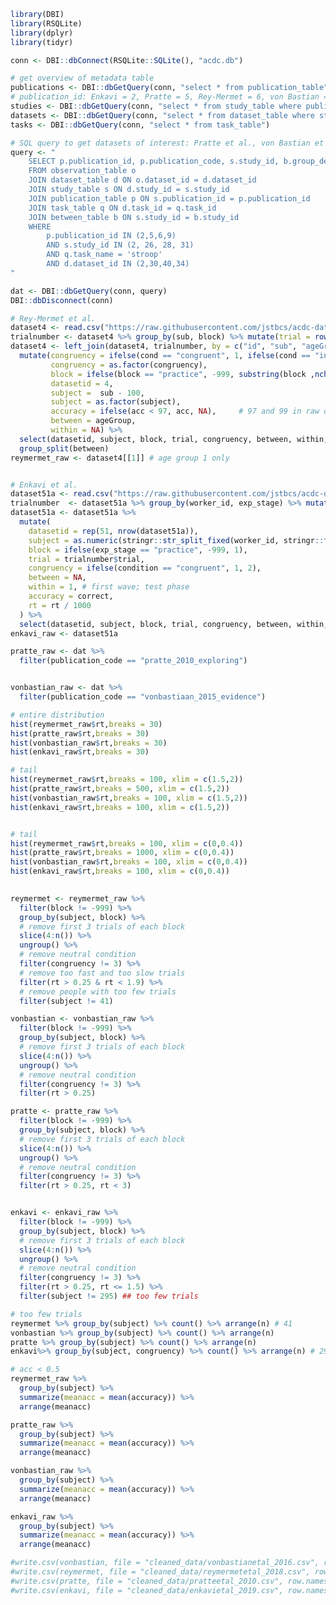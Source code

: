 
```r
library(DBI)
library(RSQLite)
library(dplyr)
library(tidyr)
```

```r
conn <- DBI::dbConnect(RSQLite::SQLite(), "acdc.db")

# get overview of metadata table
publications <- DBI::dbGetQuery(conn, "select * from publication_table")
# publication_id: Enkavi = 2, Pratte = 5, Rey-Mermet = 6, von Bastian = 9 
studies <- DBI::dbGetQuery(conn, "select * from study_table where publication_id in (2,5,6,9)")
datasets <- DBI::dbGetQuery(conn, "select * from dataset_table where study_id in (2,26,28,31)")
tasks <- DBI::dbGetQuery(conn, "select * from task_table")

```

```r
# SQL query to get datasets of interest: Pratte et al., von Bastian et al., Rey-Mermet et al., Enkavi et al. (Stroop only) 
query <- "
    SELECT p.publication_id, p.publication_code, s.study_id, b.group_description, b.between_id, o.*
    FROM observation_table o
    JOIN dataset_table d ON o.dataset_id = d.dataset_id
    JOIN study_table s ON d.study_id = s.study_id
    JOIN publication_table p ON s.publication_id = p.publication_id
    JOIN task_table q ON d.task_id = q.task_id
    JOIN between_table b ON s.study_id = b.study_id
    WHERE 
        p.publication_id IN (2,5,6,9) 
        AND s.study_id IN (2, 26, 28, 31)
        AND q.task_name = 'stroop'
        AND d.dataset_id IN (2,30,40,34)
"

dat <- DBI::dbGetQuery(conn, query)
DBI::dbDisconnect(conn)

# Rey-Mermet et al.
dataset4 <- read.csv("https://raw.githubusercontent.com/jstbcs/acdc-database/main/data/mermet_2018_should/numStroop.dat.txt", sep = " ") %>% mutate(id = row_number())
trialnumber <- dataset4 %>% group_by(sub, block) %>% mutate(trial = row_number()) %>% ungroup()
dataset4 <- left_join(dataset4, trialnumber, by = c("id", "sub", "ageGroup", "block", "trialType", "cond", "stim", "acc", "rt")) %>%
  mutate(congruency = ifelse(cond == "congruent", 1, ifelse(cond == "incongruent", 2, ifelse(cond == "neutral", 3, NA))),
         congruency = as.factor(congruency),
         block = ifelse(block == "practice", -999, substring(block ,nchar(block))),
         datasetid = 4,
         subject =  sub - 100, 
         subject = as.factor(subject),
         accuracy = ifelse(acc < 97, acc, NA),     # 97 and 99 in raw data are excluded trials
         between = ageGroup,        
         within = NA) %>%
  select(datasetid, subject, block, trial, congruency, between, within, accuracy, rt) %>%
  group_split(between) 
reymermet_raw <- dataset4[[1]] # age group 1 only


# Enkavi et al. 
dataset51a <- read.csv("https://raw.githubusercontent.com/jstbcs/acdc-database/main/data/enkavi_2019_large/stroop.csv", sep = ",") 
trialnumber  <- dataset51a %>% group_by(worker_id, exp_stage) %>% mutate(trial = row_number()) %>%  ungroup() # code trial number
dataset51a <- dataset51a %>%
  mutate(
    datasetid = rep(51, nrow(dataset51a)), 
    subject = as.numeric(stringr::str_split_fixed(worker_id, stringr::fixed("s"), 2)[, 2]), 
    block = ifelse(exp_stage == "practice", -999, 1),
    trial = trialnumber$trial, 
    congruency = ifelse(condition == "congruent", 1, 2),
    between = NA, 
    within = 1, # first wave; test phase 
    accuracy = correct, 
    rt = rt / 1000
  ) %>% 
  select(datasetid, subject, block, trial, congruency, between, within, accuracy, rt) 
enkavi_raw <- dataset51a

pratte_raw <- dat %>% 
  filter(publication_code == "pratte_2010_exploring")


vonbastian_raw <- dat %>% 
  filter(publication_code == "vonbastiaan_2015_evidence")


```


```r
# entire distribution
hist(reymermet_raw$rt,breaks = 30)
hist(pratte_raw$rt,breaks = 30)
hist(vonbastian_raw$rt,breaks = 30)
hist(enkavi_raw$rt,breaks = 30)

# tail
hist(reymermet_raw$rt,breaks = 100, xlim = c(1.5,2))
hist(pratte_raw$rt,breaks = 500, xlim = c(1.5,2))
hist(vonbastian_raw$rt,breaks = 100, xlim = c(1.5,2))
hist(enkavi_raw$rt,breaks = 100, xlim = c(1.5,2))


# tail
hist(reymermet_raw$rt,breaks = 100, xlim = c(0,0.4))
hist(pratte_raw$rt,breaks = 1000, xlim = c(0,0.4))
hist(vonbastian_raw$rt,breaks = 100, xlim = c(0,0.4))
hist(enkavi_raw$rt,breaks = 100, xlim = c(0,0.4))
  
```

```r
reymermet <- reymermet_raw %>% 
  filter(block != -999) %>% 
  group_by(subject, block) %>% 
  # remove first 3 trials of each block
  slice(4:n()) %>% 
  ungroup() %>% 
  # remove neutral condition
  filter(congruency != 3) %>% 
  # remove too fast and too slow trials
  filter(rt > 0.25 & rt < 1.9) %>% 
  # remove people with too few trials
  filter(subject != 41)

vonbastian <- vonbastian_raw %>% 
  filter(block != -999) %>% 
  group_by(subject, block) %>% 
  # remove first 3 trials of each block
  slice(4:n()) %>% 
  ungroup() %>% 
  # remove neutral condition
  filter(congruency != 3) %>% 
  filter(rt > 0.25)

pratte <- pratte_raw %>% 
  filter(block != -999) %>% 
  group_by(subject, block) %>% 
  # remove first 3 trials of each block
  slice(4:n()) %>% 
  ungroup() %>% 
  # remove neutral condition
  filter(congruency != 3) %>% 
  filter(rt > 0.25, rt < 3) 


enkavi <- enkavi_raw %>% 
  filter(block != -999) %>% 
  group_by(subject, block) %>% 
  # remove first 3 trials of each block
  slice(4:n()) %>% 
  ungroup() %>% 
  # remove neutral condition
  filter(congruency != 3) %>% 
  filter(rt > 0.25, rt <= 1.5) %>% 
  filter(subject != 295) ## too few trials


```


```r
# too few trials
reymermet %>% group_by(subject) %>% count() %>% arrange(n) # 41
vonbastian %>% group_by(subject) %>% count() %>% arrange(n)
pratte %>% group_by(subject) %>% count() %>% arrange(n)
enkavi%>% group_by(subject, congruency) %>% count() %>% arrange(n) # 295


```

```r
# acc < 0.5
reymermet_raw %>% 
  group_by(subject) %>% 
  summarize(meanacc = mean(accuracy)) %>% 
  arrange(meanacc)

pratte_raw %>% 
  group_by(subject) %>% 
  summarize(meanacc = mean(accuracy)) %>% 
  arrange(meanacc)

vonbastian_raw %>% 
  group_by(subject) %>% 
  summarize(meanacc = mean(accuracy)) %>% 
  arrange(meanacc)

enkavi_raw %>% 
  group_by(subject) %>% 
  summarize(meanacc = mean(accuracy)) %>% 
  arrange(meanacc)
```


```r
#write.csv(vonbastian, file = "cleaned_data/vonbastianetal_2016.csv", row.names = F)
#write.csv(reymermet, file = "cleaned_data/reymermetetal_2018.csv", row.names = F)
#write.csv(pratte, file = "cleaned_data/pratteetal_2010.csv", row.names = F)
#write.csv(enkavi, file = "cleaned_data/enkavietal_2019.csv", row.names = F)

```


